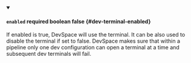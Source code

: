 
<details className="config-field" data-expandable="false" open>
<summary>

#### `enabled` <span className="config-field-required" data-required="false">required</span> <span className="config-field-type">boolean</span> <span className="config-field-default">false</span> <span className="config-field-enum"></span> {#dev-terminal-enabled}

 If enabled is true, DevSpace will use the terminal. It can be also used to disable the terminal if set to false. DevSpace makes sure that within a pipeline only one dev configuration can open a terminal at a time and subsequent dev terminals will fail.

</summary>



</details>
